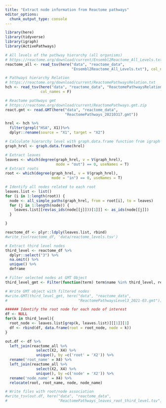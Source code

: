 ```yaml
---
title: "Extract node information from Reactome pathways"
editor_options: 
  chunk_output_type: console
---
```


```r
library(here)
library(tidyverse)
library(igraph)
library(ActivePathways)
```

```r
# All levels of the pathway hierarchy (all organisms)
# https://reactome.org/download/current/Ensembl2Reactome_All_Levels.txt
reactome_all <- read_tsv(here("data", "reactome_data", 
                              "Ensembl2Reactome_All_Levels.txt"), col_names = F)

# Pathways hierarchy Relation
# https://reactome.org/download/current/ReactomePathwaysRelation.txt
hch <- read_tsv(here("data", "reactome_data", "ReactomePathwaysRelation.txt"),
                col_names = F)

# Reactome pathways gmt
# https://reactome.org/download/current/ReactomePathways.gmt.zip
react.gmt <- read.GMT(here("data", "reactome_data", 
                           "ReactomePathways_20210317.gmt"))
```

```r
hrel <- hch %>% 
  filter(grepl("HSA", X1))%>% 
  dplyr::rename(source = "X1", target = "X2")

# Calculate hierarchy level with graph.data.frame function from igraph pkg
graph_hrel <- graph.data.frame(hrel)

# Extract leaves
leaves <- which(degree(graph_hrel, v = V(graph_hrel), 
                       mode = "out") == 0, useNames = T)
# Extract roots
root <- which(degree(graph_hrel, v = V(graph_hrel), 
                     mode = "in") == 0, useNames = T)

# Identify all nodes related to each root 
leaves.list <- list()
for (i in 1:length(root)) {
  node <- all_simple_paths(graph_hrel, from = root[i], to = leaves)
  for (j in 1:length(node)) {
    leaves.list[[rev(as_ids(node[[j]]))[1]]] <- as_ids(node[[j]])
  }

}

reactome_df <- plyr::ldply(leaves.list, rbind)
#write_tsv(reactome_df, 'data/reactome_levels.tsv')

# Extract third level nodes
third_level <- reactome_df %>% 
  dplyr::select("3") %>% 
  na.omit() %>% 
  unique() %>%
  deframe

# Filter selected nodes at GMT Object
third_level_gmt <- Filter(function(term) term$name %in% third_level, react.gmt)

# Write GMT object with filtered nodes
#write.GMT(third_level_gmt, here("data", "reactome_data",
#                                "ReactomePathwaysLevel3_2021-03.gmt"))

###### Identify the root node for each node of interest
df <- NULL
for(k in third_level){
  root_node <- leaves.list[grep(k, leaves.list)][[1]][1]
  df <- rbind(df, data.frame(root = root_node, node = k))
}

out.df <- df %>%
  left_join(reactome_all %>% 
              select(X2, X4) %>% 
              unique(), by =c('root' = 'X2')) %>% 
  rename('root_name' = X4) %>% 
  left_join(reactome_all %>% 
              select(X2, X4) %>% 
              unique(), by =c('node' = 'X2')) %>% 
  rename('node_name' = X4) %>% 
  relocate(root, root_name, node, node_name)

# Write files with root/node association
#write_tsv(out.df, here("data", "reactome_data", 
#                       "ReactomePathways_leaves_root_third_level.tsv"))
```

